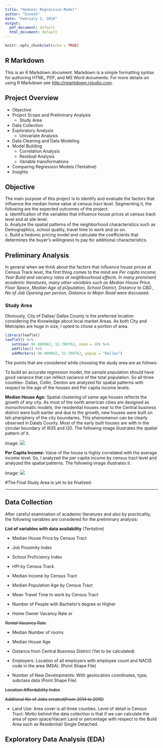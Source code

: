 ```yaml
---
title: "Hedonic Regression Model"
author: "Dinesh"
date: "February 2, 2018"
output:
  pdf_document: default
  html_document: default
---
```


```r
knitr::opts_chunk$set(echo = TRUE)
```

## R Markdown

This is an R Markdown document. Markdown is a simple formatting syntax for authoring HTML, PDF, and MS Word documents. For more details on using R Markdown see <http://rmarkdown.rstudio.com>.

## Project Overview

* Objective
* Project Scope and Preliminary Analysis  
    + Study Area
* Data Collection
* Exploratory Analysis
    + Univariate Analysis
* Data Cleaning and Data Modeling
* Model Building
    + Correlation Analysis 
    + Residual Analysis
    + Variable transformations
* Comparing Regression Models (Tentative) 
* Insights

## Objective
The main purpose of this project is to identify and evaluate the factors that influence the median home value at census tract level. Segmenting it, the following are the expected outcomes of the project:  
a. Identification of the variables that influence house prices at census track level and at site level.  
b. Analyze the spatial patterns of the neighborhood characteristics such as Demographics, school quality, travel time to work and so on.  
c. Build a hedonic pricing model and calculate the coefficients that determines the buyer’s willingness to pay for additional characteristics.


## Preliminary Analysis

In general when we think about the factors that influence house prices at Census Track level, the first thing comes to the mind are *Per capita income, Year Build and vacancy rates at  neighbourhood effects. In many prominent academic literatures, many other variables such as Median House Price, Floor Space, Median Age of pOpulation, School District, Distance to CBD , No of Job Opening per person, Distance to Major Road* were discussed. 

### Study Area

Obviously, City of Dallas/ Dallas County is the preferred location considering the Knowledge about local market Areas. As both City and Metroplex are huge in size, I opted to chose a portion of area. 

```r
library(leaflet)
leaflet() %>%
   setView(-96.800902, 32.780762, zoom = 10) %>% 
   addTiles() %>%
   addMarkers(-96.800902, 32.780762, popup = "Dallas") 
```


The points that are considered while choosing the study area are as follows: 

To build an accurate regression model, the sample population should have good variance that can reflect variance of the total population. So all three counties- Dallas, Collin, Denton are analyzed for spatial patterns with respect to the age of the houses and Per capita income levels.   

**Median House Age:** Spatial clustering of same age houses reflects the growth of any city. As most of the north american cities are designed as monochromatic models, the residential houses near to the Central business district were built earlier and due to the growth, new houses were built on teh pheriphery of the city boundaries. This phenomenon can be clearly observed in Dalals County. Most of the early built houses are with in the circular boundary of I635 and I20. 
The following image illustrates the spatial pattern of it. 

Image: ![](County_CT_HouseAgepng.png)

**Per Capita Income:** Value of the house is highly correlated with the average income level. So, I analyzed the per capita income by census tract level and analyzed the spatial patterns. The following image illustrates it.   

Image: ![](County_CT_PercapiInc.png)

#The Final Study Area is yet to be finalized. 

***

## Data Collection

 After careful examination of academic literatures and also by practicality, the following variables are considered for the preliminary analysis:

**List of variables with data availability** (Tentative)

* Median House Price by Census Tract 

* Job Proximity Index 

* School Proficiency Index 

* HPI by Census Track 

* Median Income by Census Tract  

* Median Population Age by Census Tract 

* Mean Travel Time to work by Census Tract 

* Number of People with Bachelor's degree or Higher 

* Home Owner Vacancy Rate or   

~~Rental Vacancy Rate~~

* Median Number of rooms 

* Median House Age 

* Distance from Central Business District (Yet to be calculated) 

* Employers: Location of all employers with employee count and NACIS code in the area (MSA). (Point Shape File) 

* Number of New Developments: With geolocation coordinates, type, subclass data (Point Shape File) 

~~Location Affordability Index~~

~~Additonal No of Jobs created(From 2014 to 2015)~~ 

* Land Use: Area cover is all three counties. Level of detail is Census Tract. Motto behind the data collection is that if we can calculate the area of open space/Vacant Land or percentage with respect to the Build Area such as Residential/ Single Detached.



## Exploratory Data Analysis (EDA)



